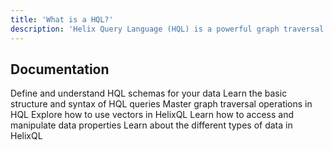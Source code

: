 ```yaml
---
title: 'What is a HQL?'
description: 'Helix Query Language (HQL) is a powerful graph traversal and similarity search query language'
---
```




## Documentation

<CardGroup cols={2}>
  <Card title="Schema Definition" icon="table" href="/hql/schema/schema-definition">
    Define and understand HQL schemas for your data
  </Card>
  <Card title="Query Structure" icon="code-branch" href="/hql/query-structure">
    Learn the basic structure and syntax of HQL queries
  </Card>
  <Card title="Graph Traversals" icon="route" href="/hql/source/source">
    Master graph traversal operations in HQL
  </Card>
  <Card title="Vector Operations" icon="gears" href="/hql/vectors/inserting">
    Explore how to use vectors in HelixQL
  </Card>
  <Card title="Property Access" icon="key" href="/hql/steps/properties/property-access">
    Learn how to access and manipulate data properties
  </Card>

  <Card title="HelixQL Types" icon="text-size" href="/hql/types">
    Learn about the different types of data in HelixQL
  </Card>
</CardGroup>
